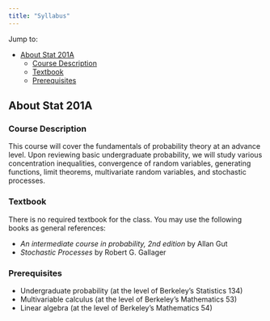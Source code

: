 ```yaml
---
title: "Syllabus"
---
```


Jump to:

- [About Stat 201A](#about)
  - [Course Description](#course)
  - [Textbook](#textbook)
  - [Prerequisites](#prerequisites)


## About Stat 201A

### Course Description

This course will cover the fundamentals of probability theory at an advance level.  Upon reviewing basic undergraduate probability, we will study various concentration inequalities, convergence of random variables, generating functions, limit theorems, multivariate random variables, and stochastic processes.

### Textbook

There is no required textbook for the class.  You may use the following books as general references:

- *An intermediate course in probability, 2nd edition* by Allan Gut
- *Stochastic Processes* by Robert G. Gallager

### Prerequisites

- Undergraduate probability (at the level of Berkeley’s Statistics 134)
- Multivariable calculus (at the level of Berkeley’s Mathematics 53) 
- Linear algebra (at the level of Berkeley’s Mathematics 54)